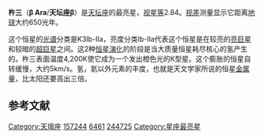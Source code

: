 {{Starbox begin
| name = 杵三
}}
{{Starbox image
| image =
     <div style="position: relative">[[File:Ara_IAU.svg|250px]]
     <div style="position: absolute; left: 46.8%; top: 31.0%;">[[File:Cercle_rouge_100%.svg|12px]]</div>
     </div>
| caption=杵三的位置(红圈处)
}}
{{Starbox observe
| epoch    = J2000
| ra       = {{RA|17|25|17.98835}}
| dec      = {{DEC|−55|31|47.5868}}
| appmag_v = 2.84
| constell = [[天坛座|天坛座]]
| 星官=  杵（[[箕宿|箕宿]]）
}}
{{Starbox character
| class = K3Ib-II<ref name=SIMBAD /><ref name=DATA />
| b-v = 1.46<ref name=SIMBAD /><ref name=DATA />
| u-b = 1.56<ref name=SIMBAD /><ref name=DATA />
| r-i = 0.53<ref name=SIMBAD /><ref name=DATA />
| variable = 
}}
{{Starbox astrometry
| radial_v = {{nowrap|-0.30 ± 0.20}}
| prop_mo_ra  = −8.51
| prop_mo_dec = −25.24
| parallax = 5.05
| p_error  = 0.64
| absmag_v = -3.9
}}
{{Starbox detail
| mass     = 7.5
| radius   = 150
| luminosity  = 6,300
| temperature = 4,200
| metal_fe = +0.50
| rotational_velocity = {{nowrap|5.4 ± 1.0}}
| age_myr  = {{nowrap|50.1 ± 4.4}}
}}
{{Starbox catalog
| names =CP-55 8100，[[SAO星表|SAO]] 244725，[[HD星表|HD]] 157244，[[HR星表|HR]] 6461}}
{{Starbox reference |Simbad=HR+6461}}
{{Starbox end}}

'''杵三'''（'''β Ara'''/'''天坛座β'''）是[[天坛座|天坛座]]的最亮星，[[视星等|视星等]]2.84。[[视差|视差]]测量显示它距离[[地球|地球]]大约650光年。

这个恒星的[[光谱|光谱]]分类是K3Ib-IIa，亮度分类Ib-IIa代表这个恒星是在较亮的[[亮巨星|亮巨星]]和较暗的[[超巨星|超巨星]]之间。这2种[[恒星演化|恒星演化]]的阶段是当大质量恒星耗尽核心的氢产生的。杵三表面温度4,200K使它成为一个发出橙色光的K型星。这个膨胀的恒星自转缓慢，大约5km/s。氢，氦以外元素的丰度，也就是天文学家所说的恒星[[金属量|金属量]]，比太阳还要高出三倍。

== 参考文献 ==
{{reflist}}

{{star-stub}}

{{天壇座恒星}}
[[Category:天壇座|Category:天壇座]]
[[Category:HD和HDE天體|157244]]
[[Category:HR天體|6461]]
[[Category:SAO天體|244725]]
[[Category:星座最亮星|Category:星座最亮星]]